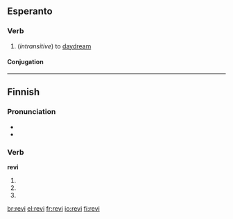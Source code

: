 ==Esperanto==
===Verb===
{{eo-verb|rev}}
# (''intransitive'') to [[daydream]]

====Conjugation====
{{eo-verb-conj-intr|rev}}

----

==Finnish==

===Pronunciation===
* {{IPA|lang=fi|[ˈre̞ʋiˣ]}}
* {{hyphenation|re|vi}}

===Verb===
'''revi'''

# {{fi-form of|repiä|type=verb|mood=indicative|tense=present connegative}}
# {{fi-form of|repiä|type=verb|pr=second-person|pl=singular|mood=imperative|tense=present}}
# {{fi-form of|repiä|type=verb|pr=second-person|pl=singular|mood=imperative|tense=present connegative}}

[[br:revi]]
[[el:revi]]
[[fr:revi]]
[[io:revi]]
[[fi:revi]]